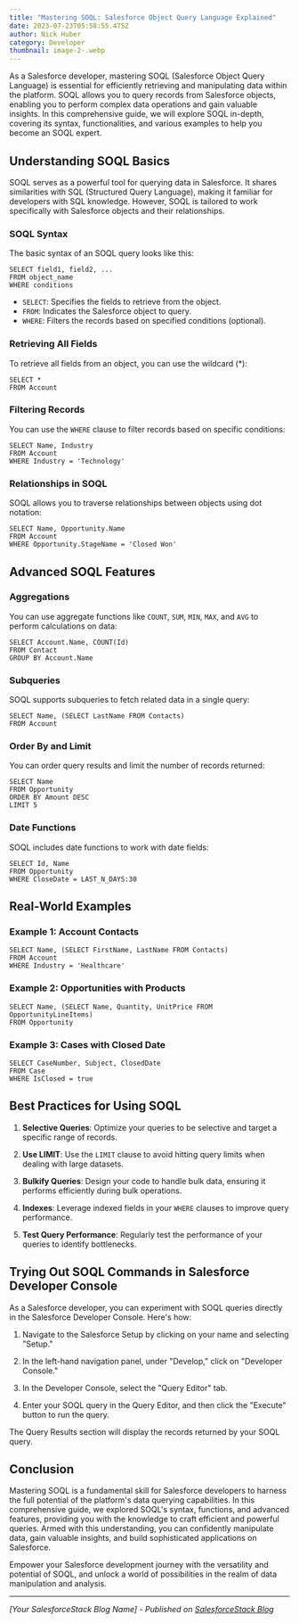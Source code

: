 ```yaml
---
title: "Mastering SOQL: Salesforce Object Query Language Explained"
date: 2023-07-23T05:58:55.475Z
author: Nick Huber
category: Developer
thumbnail: image-2-.webp
---
```

As a Salesforce developer, mastering SOQL (Salesforce Object Query Language) is essential for efficiently retrieving and manipulating data within the platform. SOQL allows you to query records from Salesforce objects, enabling you to perform complex data operations and gain valuable insights. In this comprehensive guide, we will explore SOQL in-depth, covering its syntax, functionalities, and various examples to help you become an SOQL expert.

## Understanding SOQL Basics

SOQL serves as a powerful tool for querying data in Salesforce. It shares similarities with SQL (Structured Query Language), making it familiar for developers with SQL knowledge. However, SOQL is tailored to work specifically with Salesforce objects and their relationships.

### SOQL Syntax

The basic syntax of an SOQL query looks like this:

```soql
SELECT field1, field2, ...
FROM object_name
WHERE conditions
```

- `SELECT`: Specifies the fields to retrieve from the object.
- `FROM`: Indicates the Salesforce object to query.
- `WHERE`: Filters the records based on specified conditions (optional).

### Retrieving All Fields

To retrieve all fields from an object, you can use the wildcard (*):

```soql
SELECT *
FROM Account
```

### Filtering Records

You can use the `WHERE` clause to filter records based on specific conditions:

```soql
SELECT Name, Industry
FROM Account
WHERE Industry = 'Technology'
```

### Relationships in SOQL

SOQL allows you to traverse relationships between objects using dot notation:

```soql
SELECT Name, Opportunity.Name
FROM Account
WHERE Opportunity.StageName = 'Closed Won'
```

## Advanced SOQL Features

### Aggregations

You can use aggregate functions like `COUNT`, `SUM`, `MIN`, `MAX`, and `AVG` to perform calculations on data:

```soql
SELECT Account.Name, COUNT(Id) 
FROM Contact
GROUP BY Account.Name
```

### Subqueries

SOQL supports subqueries to fetch related data in a single query:

```soql
SELECT Name, (SELECT LastName FROM Contacts)
FROM Account
```

### Order By and Limit

You can order query results and limit the number of records returned:

```soql
SELECT Name
FROM Opportunity
ORDER BY Amount DESC
LIMIT 5
```

### Date Functions

SOQL includes date functions to work with date fields:

```soql
SELECT Id, Name
FROM Opportunity
WHERE CloseDate = LAST_N_DAYS:30
```

## Real-World Examples

### Example 1: Account Contacts

```soql
SELECT Name, (SELECT FirstName, LastName FROM Contacts)
FROM Account
WHERE Industry = 'Healthcare'
```

### Example 2: Opportunities with Products

```soql
SELECT Name, (SELECT Name, Quantity, UnitPrice FROM OpportunityLineItems)
FROM Opportunity
```

### Example 3: Cases with Closed Date

```soql
SELECT CaseNumber, Subject, ClosedDate
FROM Case
WHERE IsClosed = true
```

## Best Practices for Using SOQL

1. **Selective Queries**: Optimize your queries to be selective and target a specific range of records.

2. **Use LIMIT**: Use the `LIMIT` clause to avoid hitting query limits when dealing with large datasets.

3. **Bulkify Queries**: Design your code to handle bulk data, ensuring it performs efficiently during bulk operations.

4. **Indexes**: Leverage indexed fields in your `WHERE` clauses to improve query performance.

5. **Test Query Performance**: Regularly test the performance of your queries to identify bottlenecks.

## Trying Out SOQL Commands in Salesforce Developer Console

As a Salesforce developer, you can experiment with SOQL queries directly in the Salesforce Developer Console. Here's how:

1. Navigate to the Salesforce Setup by clicking on your name and selecting "Setup."

2. In the left-hand navigation panel, under "Develop," click on "Developer Console."

3. In the Developer Console, select the "Query Editor" tab.

4. Enter your SOQL query in the Query Editor, and then click the "Execute" button to run the query.

The Query Results section will display the records returned by your SOQL query.

## Conclusion

Mastering SOQL is a fundamental skill for Salesforce developers to harness the full potential of the platform's data querying capabilities. In this comprehensive guide, we explored SOQL's syntax, functions, and advanced features, providing you with the knowledge to craft efficient and powerful queries. Armed with this understanding, you can confidently manipulate data, gain valuable insights, and build sophisticated applications on Salesforce.

Empower your Salesforce development journey with the versatility and potential of SOQL, and unlock a world of possibilities in the realm of data manipulation and analysis.

---

_[Your SalesforceStack Blog Name] - Published on [SalesforceStack Blog](https://www.salesforcestack.com)_